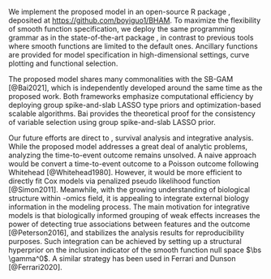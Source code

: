 \section{Discussion}
\label{sec:concl}
\bg{In the paper, we described a novel high-dimensional generalized additive model with Bayesian hierarchical prior for the purpose of predictive modeling. In particular, we introduce a two-part spike-and-slab LASSO prior for reparameterized smooth functions and derive a scalable EM-CD algorithm for model fitting. The proposed model provides a new angle to address the excess shrinkage of smooth functions that is commonly vulnerable to previous regularized high-dimensional GAMs, and hence improves the predictive performance. Th EM-CD algorithm, extended from previous spike-and-slab LASSO models, provides a computationally efficient alternative to the computational prohibitive MCMC algorithms, enhancing the scalability of spike-and-slab models. In addition, the two-part prior motivates the bi-level selection of predictors, selection of linear and nonlinear components. In the simulation study and real-data analyses, the proposed model demonstrates improvement in prediction and computational advantage when compared to the state-of-the-art models. When serving the purpose of variable selection, trade-offs exist among methods of comparison.} We implement the proposed model in an open-source R package \texttt{BHAM}, deposited at [https://github.com/boyiguo1/BHAM](https://github.com/boyiguo1/BHAM). To maximize the flexibility of smooth function specification, we deploy the same programming grammar as in the state-of-the-art package \texttt{mgcv}, in contrast to previous tools where smooth functions are limited to the default ones. Ancillary functions are provided for model specification in high-dimensional settings, curve plotting and functional selection.

The proposed model shares many commonalities with the SB-GAM [@Bai2021], which is independently developed around the same time as the proposed work. Both frameworks emphasize computational efficiency by deploying group spike-and-slab LASSO type priors and optimization-based scalable algorithms. Bai provides the theoretical proof for the consistency of variable selection using group spike-and-slab LASSO prior. \bg{The proposed model focuses on improving prediction performance for high-dimensional GAM, with the capability of bi-level selection. Moreover, the proposed model can easily generalize to other families of priors and smooth functions if desired. Not focused in this manuscript, the generalization is described in the Supporting Information.} 

\bg{During designing and analyzing the simulation study, we made couple of interesting observations. First of all, variable selection is a delicate topic in the context of predictive modeling. When prediction performance is used to tune a model, the model could possibly include noise variables in models, for example LASSO and LASSO-based models. \cite{Wu2019} Moreover, bi-level selection is a more complex problem than variable selection. The complexity shows on the validity of the effect hierarchy principle. While most functional forms follow that the linear component exists in the nonlinear function, there are functions that don't follow it, e.g. $x^2$. The proposed prior and spikeSlabGAM employ different structures: the proposed prior imposes effect hierarchy while spikeSlabGAM treats the selection of linear and nonlinear components independent. The different prior setups lead to trade-offs for the purpose of bi-level selection. We recommend to use more judgment in bi-level selection, either relying on heuristic knowledge to choose appropriate prior or exploring multiple models when heuristic knowledge doesn't exist. Secondly, we find the performance of the proposed model is more sensitive to the granularity of $s_0$ sequence in the high-dimensional settings than in the lower dimension settings. Even though the current default sequence of $s_0$ can result in reasonable performance shown in the simulation studies, we recommend fine-tuning the model with a granular sequence of $s_0$ for performance improvement.}

<!-- There are some improvements possible for the proposed models. First of all, the proposed model achieves a bi-level selection via the two-part spike-and-slab spline prior. Nevertheless, this set-up could result in a situation that is not theoretically sound: the nonlinear component is selected, but the linear component is not. We currently address it analytically by including the linear component in the model when nonlinear component is selected. Another possible solution is to impose a dependent structure of $\gamma_{j}^\tp$ on $\gamma_{j^{0}}$, i.e. $\gamma_j^\tp|\gamma_{j}^{0}, \theta_j$. Secondly, the computational time for fitting a BHAM model with EM-IWLS algorithms can be improved. Current implementation of the EM-IWLS algorithm jointly updates all coefficients in each iteration, which requires a lot computation resources. This jointly updating procedure can be enhanced by adapting a backfitting step [@Hastie1987] where each smooth function are updated individually. Thirdly, when using the proposed model in real data analysis where a screening procedure is implemented before joint predictive modeling. we recommend to include the screening procedure in the cross-validation during model selection. [@Friedman2017] For the sake of model comparison, we fit the models using the same pool of predictors in Section \ref{sec:ECB}. -->

Our future efforts are direct to \bg{uncertainty inference of the proposed model}, survival analysis and integrative analysis. \bg{Using EM-CD algorithm to fit the proposed BHAM is incapable of conducting uncertainty inference. We derive the EM-Iterative Weighted Least Square algorithm (EM-IWLS, see the Supporting Information) as an alternative. Instead of the Coordinate Descent algorithm, we use the Iterative Weighted Least Square algorithm in the EM procedure. The EM-IWLS algorithm is previously used to fit Bayesian high-dimensional generalized linear models \cite{Yi2012}, and deliver estimates of the coefficient variance-covariance matrix. Due to the space limit, technical details will be explained in a future manuscript.} While the proposed model addresses a great deal of analytic problems, analyzing the time-to-event outcome remains unsolved. A naive approach would be convert a time-to-event outcome to a Poisson outcome following Whitehead [@Whitehead1980]. However, it would be more efficient to directly fit Cox models via penalized pseudo likelihood function [@Simon2011]. Meanwhile, with the growing understanding of biological structure within -omics field, it is appealing to integrate external biology information in the modeling process. The main motivation for integrative models is that biologically informed grouping of weak effects increases the power of detecting true associations between features and the outcome [@Peterson2016], and stabilizes the analysis results for reproducibility purposes. Such integration can be achieved by setting up a structural hyperprior on the inclusion indicator of the smooth function null space $\bs \gamma^0$. A similar strategy has been used in Ferrari and Dunson [@Ferrari2020].


